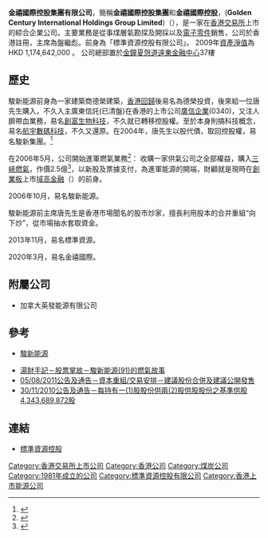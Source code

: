 {{refimprove|date=2011年4月}}
{{noteTA
|1=駿新能源}}
{{Infobox Company
|company_name=金禧國際控股集團有限公司
|company_logo=
|company_type=上市公司（{{hkex|0091}}）
|company_slogan=
|foundation=2013年；1981年（標準資源前身時期）
|location={{HKG}}
|key_people=[[主席|主席]]：盤繼彪
|industry=[[煤層氣業務|煤層氣業務]]、[[集成電路|集成電路]]
|num_employees=
|parent=
|subsid=
|homepage=[http://www.intl-standardresources.com 標準資源控股]
|net_income=
}}

'''金禧國際控股集團有限公司'''，簡稱'''金禧國際控股集團'''和'''金禧國際控股'''，('''Golden Century International Holdings Group Limited''')（{{hkex|91}}），是一家在[[香港交易所|香港交易所]]上市的綜合企業公司。主要業務是從事煤層氣勘探及開採以及[[電子零件|電子零件]]銷售，公司於香港註冊，主席為盤繼彪。前身為「標準資源控股有限公司」。
2009年[[資產淨值|資產淨值]]為HKD 1,174,642,000 。
公司總部置於[[金鐘|金鐘]][[夏愨道|夏愨道]][[遠東金融中心|遠東金融中心]]37樓

==歷史==
駿新能源前身為一家建築商德榮建築，[[香港回歸|香港回歸]]後易名為德榮投資，後來給一位唐先生購入，不久入主廣東信託(已清盤)在香港的上市公司[[廣信企業|廣信企業]](0340)，又注人臍帶血業務，易名[[創富生物科技|創富生物科技]]，不久就已轉移控股權。至於本身則搞科技概念，易名[[航宇數碼科技|航宇數碼科技]]，不久又還原。在2004年，唐先生以股代債，取回控股權，易名駿新集團。<ref>{{cite web  |url=http://www.hkexnews.hk/listedco/listconews/sehk/20040824/LTN20040824130_C.PDF  |title=航宇數碼科技控股有限公司-更改名稱  |accessdate=2011-01-22  |archive-date=2010-10-08  |archive-url=https://web.archive.org/web/20101008212934/http://www.hkexnews.hk/listedco/listconews/sehk/20040824/LTN20040824130_C.PDF  |dead-url=no  }}</ref>

在2006年5月，公司開始進軍燃氣業務<ref>{{cite web |url=http://www.hkexnews.hk/listedco/listconews/sehk/20060510/LTN20060510048_C.pdf |title=非常重大收購事項 |accessdate=2011-01-22 |archive-date=2010-10-08 |archive-url=https://web.archive.org/web/20101008212950/http://www.hkexnews.hk/listedco/listconews/sehk/20060510/LTN20060510048_C.pdf |dead-url=no }}</ref>：
收購一家供氣公司之全部權益，購入[[三峽燃氣|三峽燃氣]]，作價2.5億<ref>{{cite web  |url=http://www.hkexnews.hk/listedco/listconews/sehk/20071204/LTN20071204390_C.pdf  |title=非常重大收購事項及關連交易及恢復買賣  |accessdate=2011-01-22  |archive-date=2010-10-08  |archive-url=https://web.archive.org/web/20101008211755/http://www.hkexnews.hk/listedco/listconews/sehk/20071204/LTN20071204390_C.pdf  |dead-url=no  }}</ref>，以新股及票據支付，為進軍能源的開端，財顧就是現時在[[香港創業板|創業板]]上市[[域高金融|域高金融]]（{{hkex2|8340}}）的前身。

2006年10月，易名駿新能源。

駿新能源前主席唐先生是香港市場聞名的股市炒家，擅長利用股本的合并重組“向下炒”，從市場抽水套取資金。

2013年11月，易名標準資源。

2020年3月，易名金禧國際。

==附屬公司==
* 加拿大英發能源有限公司


==參考==
* [http://www.hkexnews.hk/listedco/listconews/sehk/20060510/LTN20060510048_C.pdf 駿新能源] {{Wayback|url=http://www.hkexnews.hk/listedco/listconews/sehk/20060510/LTN20060510048_C.pdf |date=20101008212950 }}

{{reflist}}

* [http://realblog.zkiz.com/greatsoup/12347 湯財手記－股票掌故－駿新能源(91)的燃氣故事] {{Wayback|url=http://realblog.zkiz.com/greatsoup/12347 |date=20110123202518 }}
* [http://www.hkexnews.hk/listedco/listconews/sehk/20110805/LTN20110805004_C.pdf 05/08/2011公告及通告－資本重組/交易安排－建議股份合併及建議公開發售]
* [http://www.hkexnews.hk/listedco/listconews/sehk/20101130/LTN20101130692_C.pdf 30/11/2010公告及通告－每持有一(1)股股份供兩(2)股供股股份之基準供股4,343,689,872股]

==連結==
{{commonscat|International Standard Resources Holdings Limited]}}
* [http://www.intl-standardresources.com 標準資源控股] {{Wayback|url=http://www.intl-standardresources.com/ |date=20200227195142 }}

[[Category:香港交易所上市公司|Category:香港交易所上市公司]]
[[Category:香港公司|Category:香港公司]]
[[Category:煤炭公司|Category:煤炭公司]] 
[[Category:1981年成立的公司|Category:1981年成立的公司]]
[[Category:標準資源控股有限公司|Category:標準資源控股有限公司]]
[[Category:香港上市能源公司|Category:香港上市能源公司]]